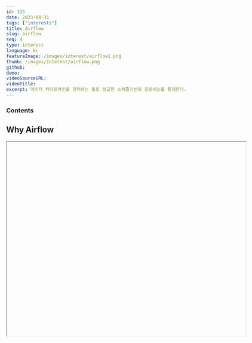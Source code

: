 ```yaml
---
id: 125
date: 2023-08-31
tags: ["interests"]
title: Airflow
slug: airflow
seq: 4
type: interest
language: kr
featureImage: /images/interest/airflow1.png
thumb: /images/interest/airflow.png
github:
demo:
videoSourceURL:
videoTitle:
excerpt: 데이터 파이프라인을 관리하는 툴로 정교한 스케쥴기반의 프로세스를 통제한다.
---
```


### Contents

## Why Airflow

<SearchShow
  script=""
  script1="/home/yknam/airflow/command.sh 'airflow tasks list example_xcom'"
/>
<Iframe
  url="http://imcmaster.iptime.org:5601/app/dev_tools#/console"
  width="640px"
  height="520px"
  id=""
  className=""
  display="block"
  position="relative"
/>

## cli

### dags list

<SearchShow
  comment="airflow dags list"
  script1="/home/yknam/airflow/command.sh 'airflow dags list'"
/>
### task list
<SearchShow
  comment="airflow tasks list my_first_dag"
  script1="/home/yknam/airflow/command.sh 'airflow tasks list my_first_dag'"
/>

### task trigger

<SearchShow
  comment="airflow dags trigger -e 2023-11-06 my_first_dag"
  script1="/home/yknam/airflow/command.sh 'airflow dags trigger -e 2023-11-06 my_first_dag'"
/>
### task clear

<SearchShow
  comment="airflow tasks clear --start-date 2023-11-01T00:00:00+00:00 my_first_dag"
  script1="/home/yknam/airflow/command.sh 'airflow tasks clear --start-date 2023-11-01T00:00:00+00:00 my_first_dag'"
/>

### backfill

> 이전 날짜 계획을 실행한다.

<SearchShow
  script="airflow dags backfill \
    --start-date 2023-11-04T14:00:00 \
    --end-date 2023-11-06 \
    backfill-01"
  script1="/home/yknam/airflow/command.sh 'airflow dags backfill \
    --start-date 2023-11-04T14:00:00 \
    --end-date 2023-11-06 \
    backfill-01'"
/>
